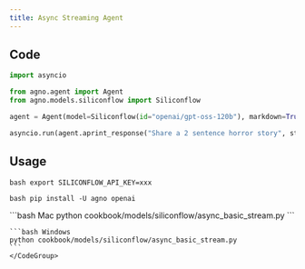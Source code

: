 ```yaml
---
title: Async Streaming Agent
---
```


## Code

```python cookbook/models/siliconflow/async_basic_stream.py
import asyncio

from agno.agent import Agent
from agno.models.siliconflow import Siliconflow

agent = Agent(model=Siliconflow(id="openai/gpt-oss-120b"), markdown=True)

asyncio.run(agent.aprint_response("Share a 2 sentence horror story", stream=True))

```

## Usage

<Steps>
  <Snippet file="create-venv-step.mdx" />

<Step title="Set your API key">```bash export SILICONFLOW_API_KEY=xxx ```</Step>

<Step title="Install libraries">```bash pip install -U agno openai ```</Step>

  <Step title="Run Agent">
    <CodeGroup>
    ```bash Mac
    python cookbook/models/siliconflow/async_basic_stream.py
    ```

    ```bash Windows
    python cookbook/models/siliconflow/async_basic_stream.py
    ```
    </CodeGroup>

  </Step>
</Steps>
